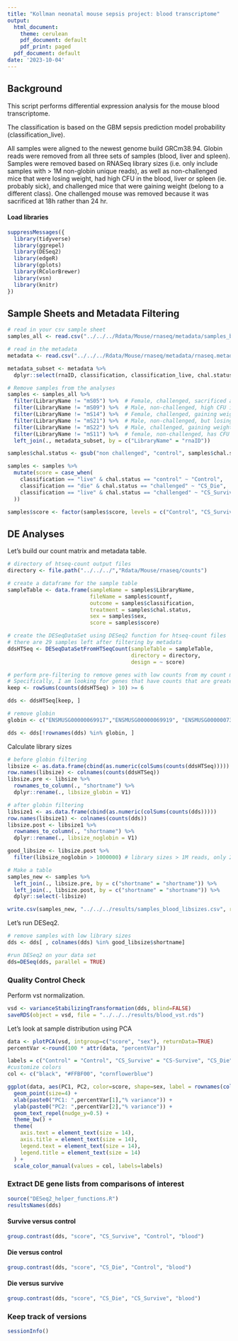 ```yaml
---
title: "Kollman neonatal mouse sepsis project: blood transcriptome"
output: 
  html_document:
    theme: cerulean
    pdf_document: default
    pdf_print: paged
  pdf_document: default
date: '2023-10-04'
---
```

  
## Background
This script performs differential expression analysis for the mouse blood transcriptome.

The classification is based on the GBM sepsis prediction model probability (classification_live).

All samples were aligned to the newest genome build GRCm38.94. Globin reads were removed from all three sets of samples (blood, liver and spleen). Samples were removed based on RNASeq library sizes (i.e. only include samples with > 1M non-globin unique reads), as well as non-challenged mice that were losing weight, had high CFU in the blood, liver or spleen (ie. probably sick), and challenged mice that were gaining weight (belong to a different class). One challenged mouse was removed because it was sacrificed at 18h rather than 24 hr.


#### Load libraries
```r
suppressMessages({
  library(tidyverse)
  library(ggrepel)
  library(DESeq2)
  library(edgeR)
  library(gplots)
  library(RColorBrewer)
  library(vsn)
  library(knitr)
})
```


## Sample Sheets and Metadata Filtering

```r
# read in your csv sample sheet
samples_all <- read.csv("../../../Rdata/Mouse/rnaseq/metadata/samples_blood_fastq.csv", header=TRUE)

# read in the metadata
metadata <- read.csv("../../../Rdata/Mouse/rnaseq/metadata/rnaseq.metadata.csv", header = TRUE)

metadata_subset <- metadata %>% 
  dplyr::select(rnaID, classification, classification_live, chal.status) 

# Remove samples from the analyses
samples <- samples_all %>% 
  filter(LibraryName != "mS05") %>%  # Female, challenged, sacrificed at 18h rather than 24h
  filter(LibraryName != "mS09") %>%  # Male, non-challenged, high CFU in blood, spleen, obviously sick
  filter(LibraryName != "mS14") %>%  # Female, challenged, gaining weight (belong to a different class)
  filter(LibraryName != "mS21") %>%  # Male, non-challenged, but losing weight, probably sick
  filter(LibraryName != "mS22") %>%  # Male, challenged, gaining weight (belong to a different class)
  filter(LibraryName != "mS11") %>%  # female, non-challenged, has CFU in liver/spleen
  left_join(., metadata_subset, by = c("LibraryName" = "rnaID")) 

samples$chal.status <- gsub("non challenged", "control", samples$chal.status)

samples <- samples %>% 
  mutate(score = case_when(
    classification == "live" & chal.status == "control" ~ "Control",
    classification == "die" & chal.status == "challenged" ~ "CS_Die",
    classification == "live" & chal.status == "challenged" ~ "CS_Survive"
  ))

samples$score <- factor(samples$score, levels = c("Control", "CS_Survive", "CS_Die"))
```



## DE Analyses 
Let's build our count matrix and metadata table.
```r
# directory of htseq-count output files
directory <- file.path("../../../","Rdata/Mouse/rnaseq/counts")

# create a dataframe for the sample table
sampleTable <- data.frame(sampleName = samples$LibraryName,
                          fileName = samples$countf,
                          outcome = samples$classification,
                          treatment = samples$chal.status,
                          sex = samples$sex, 
                          score = samples$score)

# create the DESeqDataSet using DESeq2 function for htseq-count files
# there are 29 samples left after filtering by metadata
ddsHTSeq <- DESeqDataSetFromHTSeqCount(sampleTable = sampleTable,
                                       directory = directory,
                                       design = ~ score)

# perform pre-filtering to remove genes with low counts from my count matrix
# Specifically, I am looking for genes that have counts that are greater than 10, in at least 6 or more samples
keep <- rowSums(counts(ddsHTSeq) > 10) >= 6

dds <- ddsHTSeq[keep, ]

# remove globin
globin <- c("ENSMUSG00000069917","ENSMUSG00000069919", "ENSMUSG00000073940", "ENSMUSG00000052305", "ENSMUSG00000078621")

dds <- dds[!rownames(dds) %in% globin, ]

```

Calculate library sizes
```r
# before globin filtering
libsize <- as.data.frame(cbind(as.numeric(colSums(counts(ddsHTSeq)))))
row.names(libsize) <- colnames(counts(ddsHTSeq))
libsize.pre <- libsize %>% 
  rownames_to_column(., "shortname") %>% 
  dplyr::rename(., libsize_globin = V1)

# after globin filtering
libsize1 <- as.data.frame(cbind(as.numeric(colSums(counts(dds)))))
row.names(libsize1) <- colnames(counts(dds))
libsize.post <- libsize1 %>% 
  rownames_to_column(., "shortname") %>% 
  dplyr::rename(., libsize_noglobin = V1)

good_libsize <- libsize.post %>% 
  filter(libsize_noglobin > 1000000) # library sizes > 1M reads, only 24 samples left

# Make a table
samples_new <- samples %>% 
  left_join(., libsize.pre, by = c("shortname" = "shortname")) %>% 
  left_join(., libsize.post, by = c("shortname" = "shortname")) %>% 
  dplyr::select(-libsize)

write.csv(samples_new, "../../../results/samples_blood_libsizes.csv", row.names = FALSE)
```


Let's run DESeq2.

```r
# remove samples with low library sizes
dds <- dds[ , colnames(dds) %in% good_libsize$shortname]

#run DESeq2 on your data set
dds=DESeq(dds, parallel = TRUE)
```

### Quality Control Check

Perform vst normalization.

```r
vsd <- varianceStabilizingTransformation(dds, blind=FALSE)
saveRDS(object = vsd, file = "../../../results/blood_vst.rds")
```


Let's look at sample distribution using PCA

```r
data <- plotPCA(vsd, intgroup=c("score", "sex"), returnData=TRUE)
percentVar <-round(100 * attr(data, "percentVar"))

labels = c("Control" = "Control", "CS_Survive" = "CS-Survive", "CS_Die" = "CS-Die")
#customize colors
col <- c("black", "#FFBF00", "cornflowerblue")

ggplot(data, aes(PC1, PC2, color=score, shape=sex, label = rownames(colData(vsd)))) +
  geom_point(size=4) +
  xlab(paste0("PC1: ",percentVar[1],"% variance")) +
  ylab(paste0("PC2: ",percentVar[2],"% variance")) +
  geom_text_repel(nudge_y=0.5) +
  theme_bw() +
  theme(
    axis.text = element_text(size = 14),
    axis.title = element_text(size = 14),
    legend.text = element_text(size = 14),
    legend.title = element_text(size = 14)
  ) +
  scale_color_manual(values = col, labels=labels)

```


### Extract DE gene lists from comparisons of interest
```r
source("DESeq2_helper_functions.R")
resultsNames(dds)
```
#### Survive versus control
```r
group.contrast(dds, "score", "CS_Survive", "Control", "blood")
```

#### Die versus control
```r
group.contrast(dds, "score", "CS_Die", "Control", "blood")
```

#### Die versus survive
```r
group.contrast(dds, "score", "CS_Die", "CS_Survive", "blood")
```

### Keep track of versions
```r
sessionInfo()
```


